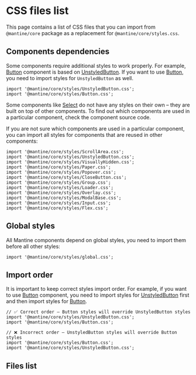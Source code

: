 

# CSS files list

This page contains a list of CSS files that you can import from `@mantine/core` package
as a replacement for `@mantine/core/styles.css`.

## Components dependencies

Some components require additional styles to work properly. For example, [Button](/core/button/)
component is based on [UnstyledButton](/core/unstyled-button/). If you want to use [Button](/core/button/),
you need to import styles for `UnstyledButton` as well.

```tsx
import '@mantine/core/styles/UnstyledButton.css';
import '@mantine/core/styles/Button.css';
```

Some components like [Select](/core/select/) do not have any styles on their own – they are built
on top of other components. To find out which components are used in a particular component, check
the component source code.

If you are not sure which components are used in a particular component, you can import
all styles for components that are reused in other components:

```tsx
import '@mantine/core/styles/ScrollArea.css';
import '@mantine/core/styles/UnstyledButton.css';
import '@mantine/core/styles/VisuallyHidden.css';
import '@mantine/core/styles/Paper.css';
import '@mantine/core/styles/Popover.css';
import '@mantine/core/styles/CloseButton.css';
import '@mantine/core/styles/Group.css';
import '@mantine/core/styles/Loader.css';
import '@mantine/core/styles/Overlay.css';
import '@mantine/core/styles/ModalBase.css';
import '@mantine/core/styles/Input.css';
import '@mantine/core/styles/Flex.css';
```

## Global styles

All Mantine components depend on global styles, you need to import them before
all other styles:

```tsx
import '@mantine/core/styles/global.css';
```

## Import order

It is important to keep correct styles import order. For example, if you want to use
[Button](/core/button/) component, you need to import styles for
[UnstyledButton](/core/unstyled-button/) first and then import styles for [Button](/core/button/).

```tsx
// ✅ Correct order – Button styles will override UnstyledButton styles
import '@mantine/core/styles/UnstyledButton.css';
import '@mantine/core/styles/Button.css';
```

```tsx
// ❌ Incorrect order – UnstyledButton styles will override Button styles
import '@mantine/core/styles/Button.css';
import '@mantine/core/styles/UnstyledButton.css';
```

## Files list

<CssFilesList />
